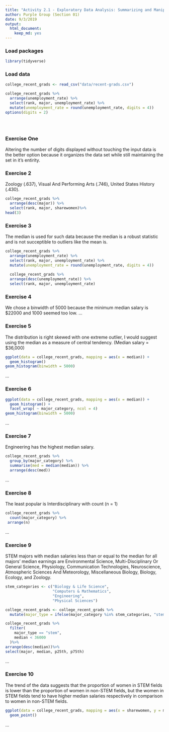 ```yaml
---
title: "Activity 2.1 - Exploratory Data Analysis: Summarizing and Manipulating"
author: Purple Group (Section 01)
date: 9/3/2019
output: 
  html_document: 
    keep_md: yes
---
```


### Load packages

```r
library(tidyverse) 
```

### Load data

```r
college_recent_grads <- read_csv("data/recent-grads.csv") 

college_recent_grads %>%
  arrange(unemployment_rate) %>%
  select(rank, major, unemployment_rate) %>%
  mutate(unemployment_rate = round(unemployment_rate, digits = 4))
options(digits = 2)





```


### Exercise One

Altering the number of digits displayed without touching the input data is the better option because it organizes the data set while still maintaining the set in it's entirity.

### Exercise 2

Zoology (.637), Visual And Performing Arts (.746), United States History (.430).
```r
college_recent_grads %>%
  arrange(desc(major)) %>%
  select(rank, major, sharewomen)%>%
head(3)
```


### Exercise 3

The median is used for such data because the median is a robust statistic and is not succeptible to outliers like the mean is.

```r
college_recent_grads %>%
  arrange(unemployment_rate) %>%
  select(rank, major, unemployment_rate) %>%
  mutate(unemployment_rate = round(unemployment_rate, digits = 4))
  
  college_recent_grads %>%
  arrange(desc(unemployment_rate)) %>%
  select(rank, major, unemployment_rate)
```



### Exercise 4
We chose a binwidth of 5000 because the minimum median salary is $22000 and 1000 seemed too low.
...

### Exercise 5
The distribution is right skewed with one extreme outlier, I would suggest using the median as a measure of central tendency. (Median salary = $36,000)
```r
ggplot(data = college_recent_grads, mapping = aes(x = median)) +
  geom_histogram()
geom_histogram(binwidth = 5000)
```

...

### Exercise 6
```r
ggplot(data = college_recent_grads, mapping = aes(x = median)) +
  geom_histogram() +
  facet_wrap( ~ major_category, ncol = 4)
geom_histogram(binwidth = 5000)
```

...

### Exercise 7
Engineering has the highest median salary.
```r
college_recent_grads %>%
  group_by(major_category) %>%
  summarise(med = median(median)) %>%
  arrange(desc(med))
```

...

### Exercise 8
The least popular is Interdisciplinary with count (n = 1)
```r
college_recent_grads %>%
  count(major_category) %>%
 arrange(n)
```

...


### Exercise 9
STEM majors with median salaries less than or equal to the median for all majors' median earnings are Environmental Science, Multi-Disciplinary Or General Science, Physiology, Communication Technologies, Neuroscience, Atmospheric Sciences And Meteorology, Miscellaneous Biology, Biology, Ecology, and Zoology.

```r
stem_categories <- c("Biology & Life Science",
                     "Computers & Mathematics",
                     "Engineering",
                     "Physical Sciences")

college_recent_grads <- college_recent_grads %>%
  mutate(major_type = ifelse(major_category %in% stem_categories, "stem", "not stem"))

college_recent_grads %>%
  filter(
    major_type == "stem",
    median < 36000
  )%>%
arrange(desc(median))%>%
select(major, median, p25th, p75th)
```

...

### Exercise 10
The trend of the data suggests that the proportion of women in STEM fields is lower than the proportion of women in non-STEM fields, but the women in STEM fields tend to have higher median salaries respectively in comparison to women in non-STEM fields. 
```r
ggplot(data = college_recent_grads, mapping = aes(x = sharewomen, y = median, color = major_type)) +
  geom_point()
```

...
